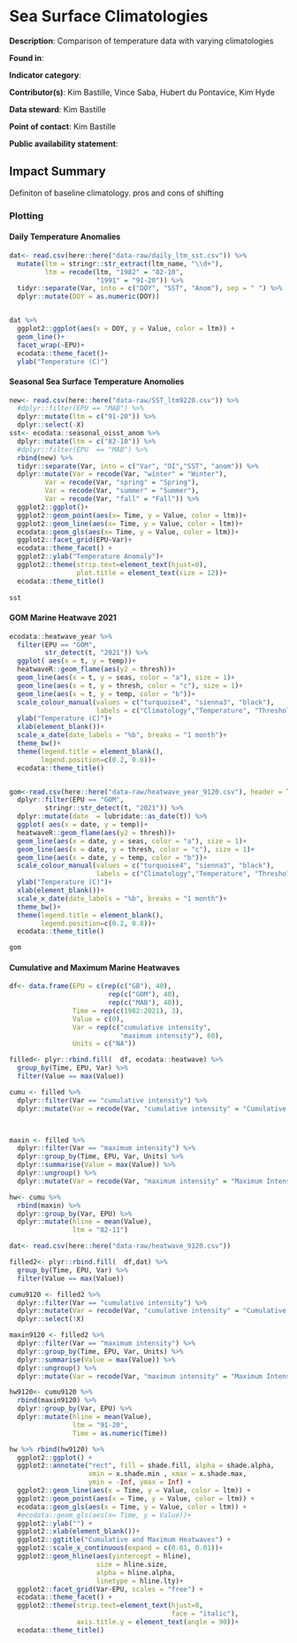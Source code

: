 # Sea Surface Climatologies

**Description**: Comparison of temperature data with varying climatologies

**Found in**: 

**Indicator category**: 

**Contributor(s)**: Kim Bastille, Vince Saba, Hubert du Pontavice, Kim Hyde
  
**Data steward**: Kim Bastille
  
**Point of contact**: Kim Bastille
  
**Public availability statement**: 

## Impact Summary

Definiton of baseline climatology. pros and cons of shifting  

### Plotting

#### Daily Temperature Anomalies

```r
dat<- read.csv(here::here("data-raw/daily_ltm_sst.csv")) %>% 
  mutate(ltm = stringr::str_extract(ltm_name, "\\d+"), 
         ltm = recode(ltm, "1982" = "82-10", 
                      "1991" = "91-20")) %>% 
  tidyr::separate(Var, into = c("DOY", "SST", "Anom"), sep = " ") %>% 
  dplyr::mutate(DOY = as.numeric(DOY))


dat %>% 
  ggplot2::ggplot(aes(x = DOY, y = Value, color = ltm)) + 
  geom_line()+
  facet_wrap(~EPU)+
  ecodata::theme_facet()+
  ylab("Temperature (C)")
```


#### Seasonal Sea Surface Temperature Anomolies 

```r

new<- read.csv(here::here("data-raw/SST_ltm9220.csv")) %>% 
  #dplyr::filter(EPU == "MAB") %>% 
  dplyr::mutate(ltm = c("91-20")) %>% 
  dplyr::select(-X)
sst<- ecodata::seasonal_oisst_anom %>%
  dplyr::mutate(ltm = c("82-10")) %>% 
  #dplyr::filter(EPU  == "MAB") %>%
  rbind(new) %>% 
  tidyr::separate(Var, into = c("Var", "OI","SST", "anom")) %>% 
  dplyr::mutate(Var = recode(Var, "winter" = "Winter"), 
         Var = recode(Var, "spring" = "Spring"),
         Var = recode(Var, "summer" = "Summer"),
         Var = recode(Var, "fall" = "Fall")) %>% 
  ggplot2::ggplot()+
  ggplot2::geom_point(aes(x= Time, y = Value, color = ltm))+
  ggplot2::geom_line(aes(x= Time, y = Value, color = ltm))+
  ecodata::geom_gls(aes(x= Time, y = Value, color = ltm))+
  ggplot2::facet_grid(EPU~Var)+
  ecodata::theme_facet() +
  ggplot2::ylab("Temperature Anomaly")+
  ggplot2::theme(strip.text=element_text(hjust=0),
                 plot.title = element_text(size = 12))+
  ecodata::theme_title()
  
sst
```

#### GOM Marine Heatwave 2021


```r
ecodata::heatwave_year %>% 
  filter(EPU == "GOM", 
         str_detect(t, "2021")) %>% 
  ggplot( aes(x = t, y = temp))+
  heatwaveR::geom_flame(aes(y2 = thresh))+ 
  geom_line(aes(x = t, y = seas, color = "a"), size = 1)+
  geom_line(aes(x = t, y = thresh, color = "c"), size = 1)+
  geom_line(aes(x = t, y = temp, color = "b"))+
  scale_colour_manual(values = c("turquoise4", "sienna3", "black"),
                      labels = c("Climatology","Temperature", "Threshold"))+
  ylab("Temperature (C)")+
  xlab(element_blank())+
  scale_x_date(date_labels = "%b", breaks = "1 month")+
  theme_bw()+
  theme(legend.title = element_blank(),
        legend.position=c(0.2, 0.8))+
  ecodata::theme_title()



```



```r
gom<-read.csv(here::here("data-raw/heatwave_year_9120.csv"), header = TRUE) %>% 
  dplyr::filter(EPU == "GOM", 
         stringr::str_detect(t, "2021")) %>% 
  dplyr::mutate(date  = lubridate::as_date(t)) %>% 
  ggplot( aes(x = date, y = temp))+
  heatwaveR::geom_flame(aes(y2 = thresh))+ 
  geom_line(aes(x = date, y = seas, color = "a"), size = 1)+
  geom_line(aes(x = date, y = thresh, color = "c"), size = 1)+
  geom_line(aes(x = date, y = temp, color = "b"))+
  scale_colour_manual(values = c("turquoise4", "sienna3", "black"),
                      labels = c("Climatology","Temperature", "Threshold"))+
  ylab("Temperature (C)")+
  xlab(element_blank())+
  scale_x_date(date_labels = "%b", breaks = "1 month")+
  theme_bw()+
  theme(legend.title = element_blank(),
        legend.position=c(0.2, 0.8))+
  ecodata::theme_title()

gom
```

#### Cumulative and Maximum Marine Heatwaves

```r
df<- data.frame(EPU = c(rep(c("GB"), 40), 
                         rep(c("GOM"), 40), 
                         rep(c("MAB"), 40)), 
                Time = rep(c(1982:2021), 3),
                Value = c(0), 
                Var = rep(c("cumulative intensity",
                            "maximum intensity"), 60), 
                Units = c("NA"))

filled<- plyr::rbind.fill(  df, ecodata::heatwave) %>% 
  group_by(Time, EPU, Var) %>% 
  filter(Value == max(Value))

cumu <- filled %>% 
  dplyr::filter(Var == "cumulative intensity") %>% 
  dplyr::mutate(Var = recode(Var, "cumulative intensity" = "Cumulative Intensity (degree C x days)"))



maxin <- filled %>% 
  dplyr::filter(Var == "maximum intensity") %>% 
  dplyr::group_by(Time, EPU, Var, Units) %>% 
  dplyr::summarise(Value = max(Value)) %>% 
  dplyr::ungroup() %>% 
  dplyr::mutate(Var = recode(Var, "maximum intensity" = "Maximum Intensity (degree C)"))

hw<- cumu %>%
  rbind(maxin) %>% 
  dplyr::group_by(Var, EPU) %>% 
  dplyr::mutate(hline = mean(Value), 
                ltm = "82-11")

dat<- read.csv(here::here("data-raw/heatwave_9120.csv")) 

filled2<- plyr::rbind.fill(  df,dat) %>% 
  group_by(Time, EPU, Var) %>% 
  filter(Value == max(Value))

cumu9120 <- filled2 %>% 
  dplyr::filter(Var == "cumulative intensity") %>% 
  dplyr::mutate(Var = recode(Var, "cumulative intensity" = "Cumulative Intensity (degree C x days)")) %>% 
  dplyr::select(!X)

maxin9120 <- filled2 %>% 
  dplyr::filter(Var == "maximum intensity") %>% 
  dplyr::group_by(Time, EPU, Var, Units) %>% 
  dplyr::summarise(Value = max(Value)) %>% 
  dplyr::ungroup() %>% 
  dplyr::mutate(Var = recode(Var, "maximum intensity" = "Maximum Intensity (degree C)"))

hw9120<- cumu9120 %>%
  rbind(maxin9120) %>% 
  dplyr::group_by(Var, EPU) %>% 
  dplyr::mutate(hline = mean(Value), 
                ltm = "91-20", 
                Time = as.numeric(Time))

hw %>% rbind(hw9120) %>%  
  ggplot2::ggplot() +
  ggplot2::annotate("rect", fill = shade.fill, alpha = shade.alpha,
                    xmin = x.shade.min , xmax = x.shade.max,
                    ymin = -Inf, ymax = Inf) +
  ggplot2::geom_line(aes(x = Time, y = Value, color = ltm)) +
  ggplot2::geom_point(aes(x = Time, y = Value, color = ltm)) +
  ecodata::geom_gls(aes(x = Time, y = Value, color = ltm)) +
  #ecodata::geom_gls(aes(x= Time, y = Value))+
  ggplot2::ylab("") +
  ggplot2::xlab(element_blank())+
  ggplot2::ggtitle("Cumulative and Maximum Heatwaves") +
  ggplot2::scale_x_continuous(expand = c(0.01, 0.01))+
  ggplot2::geom_hline(aes(yintercept = hline),
                      size = hline.size,
                      alpha = hline.alpha,
                      linetype = hline.lty)+
  ggplot2::facet_grid(Var~EPU, scales = "free") +
  ecodata::theme_facet() +
  ggplot2::theme(strip.text=element_text(hjust=0,
                                         face = "italic"), 
                 axis.title.y = element_text(angle = 90))+
  ecodata::theme_title()


```


